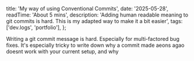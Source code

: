   title: 'My way of using Conventional Commits',
  date: '2025-05-28',
  readTime: 'About 5 mins',
  description:
    'Adding human readable meaning to git commits is hard. This is my adapted way to make it a bit easier',
  tags: ['dev.logs', 'portfolio'],
};

Writing a git commit message is hard. Especially for multi-factored bug fixes. It's especially tricky to write down why a commit made aeons agao doesnt work with your current setup, and why
